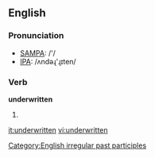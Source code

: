 ==English==

===Pronunciation===
*[[w:SAMPA|SAMPA]]: /'/
*[[w:IPA|IPA]]: /ʌndəɻ'ɻɪten/

===Verb===
'''underwritten'''
# {{past participle of|[[underwrite]]}}

[[Category:English irregular past participles]]

[[it:underwritten]]
[[vi:underwritten]]